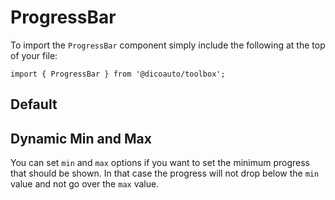 
<Meta
  title="Toolbox/ProgressBar"
  component={ProgressBar}
/>

# ProgressBar

To import the `ProgressBar` component simply include the following at the top of your file:

```
import { ProgressBar } from '@dicoauto/toolbox';
```

## Default

<Canvas>
  <Story name="Default">
    <div className="flex flex-col space-y-4">
      <ProgressBar />
      <ProgressBar progress={67} />
      <ProgressBar progress={100} />
    </div>
  </Story>
</Canvas>

## Dynamic Min and Max

You can set `min` and `max` options if you want to set the minimum progress
that should be shown. In that case the progress will not drop below the `min` value and not go over the `max` value.

<Canvas>
  <Story name="Dynamic min and max">
    <div className="flex flex-col space-y-4">
      <ProgressBar
        min={20}
        progress={10}
      />
      <ProgressBar
        max={60}
        progress={67}
      />
    </div>
  </Story>
</Canvas>
